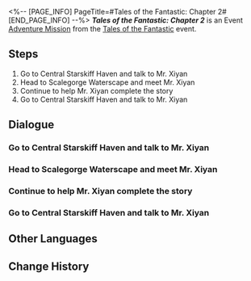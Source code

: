 <%-- [PAGE_INFO]
PageTitle=#Tales of the Fantastic: Chapter 2#
[END_PAGE_INFO] --%>
{{Stub|Dialogue.}}
{{Mission Infobox
|id            = 8002221
|title         = 
|image         = <!--Mission Tales of the Fantastic Chapter 2.png-->
|type          = Adventure
|event_name    = Tales of the Fantastic
|chapter       = 
|requirements  = [[Adventure Mission]] ''[[Tales of the Fantastic: Chapter 1]]'' completed
|summary       = Mr. Xiyan's stories have taken on increasingly dramatic elements... particularly the part about the High Elder's descent. Perhaps you should share them with Dan Heng and relish the astonished expression on his typically calm face.
|characters    = Chunfen; Edelia; Howard; Jinyu; Mr. Xiyan; Todd; Trailblazer; Xuxia; Ziqiao
|startLocation = [[The Xianzhou Luofu]] - [[Central Starskiff Haven]]
|world         = The Xianzhou Luofu
|area          = Central Starskiff Haven
|prev          = Tales of the Fantastic: Chapter 1
|next          = Tales of the Fantastic: Chapter 3
|rewards       = Stellar Jade*30; Traveler's Guide*2; Credit*20,000
}}
'''''Tales of the Fantastic: Chapter 2''''' is an Event [[Adventure Mission]] from the [[Tales of the Fantastic]] event.

==Steps==
# Go to Central Starskiff Haven and talk to Mr. Xiyan
# Head to Scalegorge Waterscape and meet Mr. Xiyan
# Continue to help Mr. Xiyan complete the story
# Go to Central Starskiff Haven and talk to Mr. Xiyan

<!--
==Gameplay Notes==

--><!--
==Trial Character==

-->
==Dialogue==
{{Stub Dialogue}}

===Go to Central Starskiff Haven and talk to Mr. Xiyan{{subst:void|<!--800222101-->}}===
{{Mission Description|type=adventure|location=Central Starskiff Haven|Mr. Xiyan is a frequent offender when it comes to not finishing his stories. As a good friend of the people of the Xianzhou, you have a duty to bring your bat with you to Starskiff Haven and demand updates with justice.}}
{{Dialogue Start}}
:{{tx}}
{{Dialogue End}}

===Head to Scalegorge Waterscape and meet Mr. Xiyan{{subst:void|<!--800222102-->}}===
{{Mission Description|type=adventure|location=Scalegorge Waterscape|update|Mr. Xiyan invites you to go to Scalegorge Waterscape together and edit your legend at the place you once fought. Alright. He can edit it to his heart's content. Just treat it as making an advertisement for the Astral Express.}}
{{Dialogue Start}}
:{{tx}}
{{Dialogue End}}

===Continue to help Mr. Xiyan complete the story{{subst:void|<!--800222103-->}}===
{{Dialogue Start}}
:{{tx}}
{{Dialogue End}}

===Go to Central Starskiff Haven and talk to Mr. Xiyan{{subst:void|<!--800222105-->}}===
{{Mission Description|type=adventure|location=Central Starskiff Haven|update|Mr. Xiyan seems to have written some new stories based on your adventures. Go chat with him in Starskiff Haven.}}
{{Dialogue Start}}
:{{tx}}
{{Dialogue End}}

==Other Languages==
{{Other Languages
|en   = Tales of the Fantastic: Chapter 2
|zhs  = 评书奇谭•第二回
|zht  = 評書奇譚•第二回
|ja   = 講談奇譚・第二回
|ko   = 진기한 이야기•제2장
|es   = Narraciones extraordinarias: acto 2
|fr   = Contes fantastiques &mdash; Chapitre&nbsp;2
|ru   = Чудесные сказания. Глава II
|th   = เรื่องเล่าขานตำนานการผจญภัย: บทที่ 2
|vi   = Kỳ Truyện Bình Thư 2
|de   = Geschichten des Fantastischen – Kapitel 2
|id   = Dongeng Luar Biasa - Bag. 2
|pt   = Contos do Fantástico - Capítulo 2
}}

==Change History==
{{Change History|1.2}}
